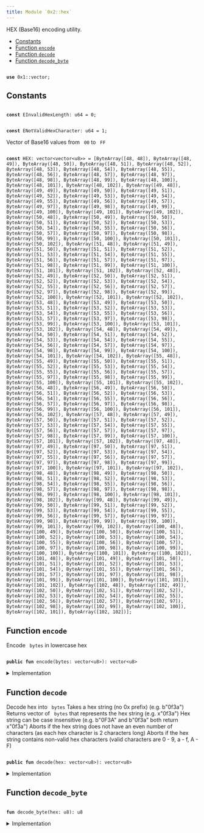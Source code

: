 ```yaml
---
title: Module `0x2::hex`
---
```


HEX (Base16) encoding utility.


-  [Constants](#@Constants_0)
-  [Function `encode`](#0x2_hex_encode)
-  [Function `decode`](#0x2_hex_decode)
-  [Function `decode_byte`](#0x2_hex_decode_byte)


<pre><code>
<b>use</b> <Link href="../move-stdlib/vector#0x1_vector">0x1::vector</Link>;
</code></pre>



<Link id="@Constants_0"></Link>

## Constants


<Link id="0x2_hex_EInvalidHexLength"></Link>



<pre><code>
<b>const</b> <Link href="../iota-framework/hex#0x2_hex_EInvalidHexLength">EInvalidHexLength</Link>: u64 = 0;
</code></pre>



<Link id="0x2_hex_ENotValidHexCharacter"></Link>



<pre><code>
<b>const</b> <Link href="../iota-framework/hex#0x2_hex_ENotValidHexCharacter">ENotValidHexCharacter</Link>: u64 = 1;
</code></pre>



<Link id="0x2_hex_HEX"></Link>

Vector of Base16 values from <code>
00</code> to <code>
FF</code>


<pre><code>
<b>const</b> <Link href="../iota-framework/hex#0x2_hex_HEX">HEX</Link>: <Link href="../move-stdlib/vector#0x1_vector">vector</Link>&lt;<Link href="../move-stdlib/vector#0x1_vector">vector</Link>&lt;u8&gt;&gt; = [ByteArray([48, 48]), ByteArray([48, 49]), ByteArray([48, 50]), ByteArray([48, 51]), ByteArray([48, 52]), ByteArray([48, 53]), ByteArray([48, 54]), ByteArray([48, 55]), ByteArray([48, 56]), ByteArray([48, 57]), ByteArray([48, 97]), ByteArray([48, 98]), ByteArray([48, 99]), ByteArray([48, 100]), ByteArray([48, 101]), ByteArray([48, 102]), ByteArray([49, 48]), ByteArray([49, 49]), ByteArray([49, 50]), ByteArray([49, 51]), ByteArray([49, 52]), ByteArray([49, 53]), ByteArray([49, 54]), ByteArray([49, 55]), ByteArray([49, 56]), ByteArray([49, 57]), ByteArray([49, 97]), ByteArray([49, 98]), ByteArray([49, 99]), ByteArray([49, 100]), ByteArray([49, 101]), ByteArray([49, 102]), ByteArray([50, 48]), ByteArray([50, 49]), ByteArray([50, 50]), ByteArray([50, 51]), ByteArray([50, 52]), ByteArray([50, 53]), ByteArray([50, 54]), ByteArray([50, 55]), ByteArray([50, 56]), ByteArray([50, 57]), ByteArray([50, 97]), ByteArray([50, 98]), ByteArray([50, 99]), ByteArray([50, 100]), ByteArray([50, 101]), ByteArray([50, 102]), ByteArray([51, 48]), ByteArray([51, 49]), ByteArray([51, 50]), ByteArray([51, 51]), ByteArray([51, 52]), ByteArray([51, 53]), ByteArray([51, 54]), ByteArray([51, 55]), ByteArray([51, 56]), ByteArray([51, 57]), ByteArray([51, 97]), ByteArray([51, 98]), ByteArray([51, 99]), ByteArray([51, 100]), ByteArray([51, 101]), ByteArray([51, 102]), ByteArray([52, 48]), ByteArray([52, 49]), ByteArray([52, 50]), ByteArray([52, 51]), ByteArray([52, 52]), ByteArray([52, 53]), ByteArray([52, 54]), ByteArray([52, 55]), ByteArray([52, 56]), ByteArray([52, 57]), ByteArray([52, 97]), ByteArray([52, 98]), ByteArray([52, 99]), ByteArray([52, 100]), ByteArray([52, 101]), ByteArray([52, 102]), ByteArray([53, 48]), ByteArray([53, 49]), ByteArray([53, 50]), ByteArray([53, 51]), ByteArray([53, 52]), ByteArray([53, 53]), ByteArray([53, 54]), ByteArray([53, 55]), ByteArray([53, 56]), ByteArray([53, 57]), ByteArray([53, 97]), ByteArray([53, 98]), ByteArray([53, 99]), ByteArray([53, 100]), ByteArray([53, 101]), ByteArray([53, 102]), ByteArray([54, 48]), ByteArray([54, 49]), ByteArray([54, 50]), ByteArray([54, 51]), ByteArray([54, 52]), ByteArray([54, 53]), ByteArray([54, 54]), ByteArray([54, 55]), ByteArray([54, 56]), ByteArray([54, 57]), ByteArray([54, 97]), ByteArray([54, 98]), ByteArray([54, 99]), ByteArray([54, 100]), ByteArray([54, 101]), ByteArray([54, 102]), ByteArray([55, 48]), ByteArray([55, 49]), ByteArray([55, 50]), ByteArray([55, 51]), ByteArray([55, 52]), ByteArray([55, 53]), ByteArray([55, 54]), ByteArray([55, 55]), ByteArray([55, 56]), ByteArray([55, 57]), ByteArray([55, 97]), ByteArray([55, 98]), ByteArray([55, 99]), ByteArray([55, 100]), ByteArray([55, 101]), ByteArray([55, 102]), ByteArray([56, 48]), ByteArray([56, 49]), ByteArray([56, 50]), ByteArray([56, 51]), ByteArray([56, 52]), ByteArray([56, 53]), ByteArray([56, 54]), ByteArray([56, 55]), ByteArray([56, 56]), ByteArray([56, 57]), ByteArray([56, 97]), ByteArray([56, 98]), ByteArray([56, 99]), ByteArray([56, 100]), ByteArray([56, 101]), ByteArray([56, 102]), ByteArray([57, 48]), ByteArray([57, 49]), ByteArray([57, 50]), ByteArray([57, 51]), ByteArray([57, 52]), ByteArray([57, 53]), ByteArray([57, 54]), ByteArray([57, 55]), ByteArray([57, 56]), ByteArray([57, 57]), ByteArray([57, 97]), ByteArray([57, 98]), ByteArray([57, 99]), ByteArray([57, 100]), ByteArray([57, 101]), ByteArray([57, 102]), ByteArray([97, 48]), ByteArray([97, 49]), ByteArray([97, 50]), ByteArray([97, 51]), ByteArray([97, 52]), ByteArray([97, 53]), ByteArray([97, 54]), ByteArray([97, 55]), ByteArray([97, 56]), ByteArray([97, 57]), ByteArray([97, 97]), ByteArray([97, 98]), ByteArray([97, 99]), ByteArray([97, 100]), ByteArray([97, 101]), ByteArray([97, 102]), ByteArray([98, 48]), ByteArray([98, 49]), ByteArray([98, 50]), ByteArray([98, 51]), ByteArray([98, 52]), ByteArray([98, 53]), ByteArray([98, 54]), ByteArray([98, 55]), ByteArray([98, 56]), ByteArray([98, 57]), ByteArray([98, 97]), ByteArray([98, 98]), ByteArray([98, 99]), ByteArray([98, 100]), ByteArray([98, 101]), ByteArray([98, 102]), ByteArray([99, 48]), ByteArray([99, 49]), ByteArray([99, 50]), ByteArray([99, 51]), ByteArray([99, 52]), ByteArray([99, 53]), ByteArray([99, 54]), ByteArray([99, 55]), ByteArray([99, 56]), ByteArray([99, 57]), ByteArray([99, 97]), ByteArray([99, 98]), ByteArray([99, 99]), ByteArray([99, 100]), ByteArray([99, 101]), ByteArray([99, 102]), ByteArray([100, 48]), ByteArray([100, 49]), ByteArray([100, 50]), ByteArray([100, 51]), ByteArray([100, 52]), ByteArray([100, 53]), ByteArray([100, 54]), ByteArray([100, 55]), ByteArray([100, 56]), ByteArray([100, 57]), ByteArray([100, 97]), ByteArray([100, 98]), ByteArray([100, 99]), ByteArray([100, 100]), ByteArray([100, 101]), ByteArray([100, 102]), ByteArray([101, 48]), ByteArray([101, 49]), ByteArray([101, 50]), ByteArray([101, 51]), ByteArray([101, 52]), ByteArray([101, 53]), ByteArray([101, 54]), ByteArray([101, 55]), ByteArray([101, 56]), ByteArray([101, 57]), ByteArray([101, 97]), ByteArray([101, 98]), ByteArray([101, 99]), ByteArray([101, 100]), ByteArray([101, 101]), ByteArray([101, 102]), ByteArray([102, 48]), ByteArray([102, 49]), ByteArray([102, 50]), ByteArray([102, 51]), ByteArray([102, 52]), ByteArray([102, 53]), ByteArray([102, 54]), ByteArray([102, 55]), ByteArray([102, 56]), ByteArray([102, 57]), ByteArray([102, 97]), ByteArray([102, 98]), ByteArray([102, 99]), ByteArray([102, 100]), ByteArray([102, 101]), ByteArray([102, 102])];
</code></pre>



<Link id="0x2_hex_encode"></Link>

## Function `encode`

Encode <code>
bytes</code> in lowercase hex


<pre><code>
<b>public</b> <b>fun</b> <Link href="../iota-framework/hex#0x2_hex_encode">encode</Link>(bytes: <Link href="../move-stdlib/vector#0x1_vector">vector</Link>&lt;u8&gt;): <Link href="../move-stdlib/vector#0x1_vector">vector</Link>&lt;u8&gt;
</code></pre>



<details>
<summary>Implementation</summary>


<pre><code>
<b>public</b> <b>fun</b> <Link href="../iota-framework/hex#0x2_hex_encode">encode</Link>(bytes: <Link href="../move-stdlib/vector#0x1_vector">vector</Link>&lt;u8&gt;): <Link href="../move-stdlib/vector#0x1_vector">vector</Link>&lt;u8&gt; \{
    <b>let</b> (<b>mut</b> i, <b>mut</b> r, l) = (0, <Link href="../move-stdlib/vector#0x1_vector">vector</Link>[], bytes.length());
    <b>let</b> hex_vector = <Link href="../iota-framework/hex#0x2_hex_HEX">HEX</Link>;
    <b>while</b> (i &lt; l) \{
        r.append(hex_vector[bytes[i] <b>as</b> u64]);
        i = i + 1;
    };
    r
}
</code></pre>



</details>

<Link id="0x2_hex_decode"></Link>

## Function `decode`

Decode hex into <code>
bytes</code>
Takes a hex string (no 0x prefix) (e.g. b"0f3a")
Returns vector of <code>
bytes</code> that represents the hex string (e.g. x"0f3a")
Hex string can be case insensitive (e.g. b"0F3A" and b"0f3a" both return x"0f3a")
Aborts if the hex string does not have an even number of characters (as each hex character is 2 characters long)
Aborts if the hex string contains non-valid hex characters (valid characters are 0 - 9, a - f, A - F)


<pre><code>
<b>public</b> <b>fun</b> <Link href="../iota-framework/hex#0x2_hex_decode">decode</Link>(<Link href="../iota-framework/hex#0x2_hex">hex</Link>: <Link href="../move-stdlib/vector#0x1_vector">vector</Link>&lt;u8&gt;): <Link href="../move-stdlib/vector#0x1_vector">vector</Link>&lt;u8&gt;
</code></pre>



<details>
<summary>Implementation</summary>


<pre><code>
<b>public</b> <b>fun</b> <Link href="../iota-framework/hex#0x2_hex_decode">decode</Link>(<Link href="../iota-framework/hex#0x2_hex">hex</Link>: <Link href="../move-stdlib/vector#0x1_vector">vector</Link>&lt;u8&gt;): <Link href="../move-stdlib/vector#0x1_vector">vector</Link>&lt;u8&gt; \{
    <b>let</b> (<b>mut</b> i, <b>mut</b> r, l) = (0, <Link href="../move-stdlib/vector#0x1_vector">vector</Link>[], <Link href="../iota-framework/hex#0x2_hex">hex</Link>.length());
    <b>assert</b>!(l % 2 == 0, <Link href="../iota-framework/hex#0x2_hex_EInvalidHexLength">EInvalidHexLength</Link>);
    <b>while</b> (i &lt; l) \{
        <b>let</b> decimal = <Link href="../iota-framework/hex#0x2_hex_decode_byte">decode_byte</Link>(<Link href="../iota-framework/hex#0x2_hex">hex</Link>[i]) * 16 + <Link href="../iota-framework/hex#0x2_hex_decode_byte">decode_byte</Link>(<Link href="../iota-framework/hex#0x2_hex">hex</Link>[i + 1]);
        r.push_back(decimal);
        i = i + 2;
    };
    r
}
</code></pre>



</details>

<Link id="0x2_hex_decode_byte"></Link>

## Function `decode_byte`



<pre><code>
<b>fun</b> <Link href="../iota-framework/hex#0x2_hex_decode_byte">decode_byte</Link>(<Link href="../iota-framework/hex#0x2_hex">hex</Link>: u8): u8
</code></pre>



<details>
<summary>Implementation</summary>


<pre><code>
<b>fun</b> <Link href="../iota-framework/hex#0x2_hex_decode_byte">decode_byte</Link>(<Link href="../iota-framework/hex#0x2_hex">hex</Link>: u8): u8 \{
    <b>if</b> (/* 0 .. 9 */ 48 &lt;= <Link href="../iota-framework/hex#0x2_hex">hex</Link> && <Link href="../iota-framework/hex#0x2_hex">hex</Link> &lt; 58) \{
        <Link href="../iota-framework/hex#0x2_hex">hex</Link> - 48
    } <b>else</b> <b>if</b> (/* A .. F */ 65 &lt;= <Link href="../iota-framework/hex#0x2_hex">hex</Link> && <Link href="../iota-framework/hex#0x2_hex">hex</Link> &lt; 71) \{
        10 + <Link href="../iota-framework/hex#0x2_hex">hex</Link> - 65
    } <b>else</b> <b>if</b> (/* a .. f */ 97 &lt;= <Link href="../iota-framework/hex#0x2_hex">hex</Link> && <Link href="../iota-framework/hex#0x2_hex">hex</Link> &lt; 103) \{
        10 + <Link href="../iota-framework/hex#0x2_hex">hex</Link> - 97
    } <b>else</b> \{
        <b>abort</b> <Link href="../iota-framework/hex#0x2_hex_ENotValidHexCharacter">ENotValidHexCharacter</Link>
    }
}
</code></pre>



</details>
